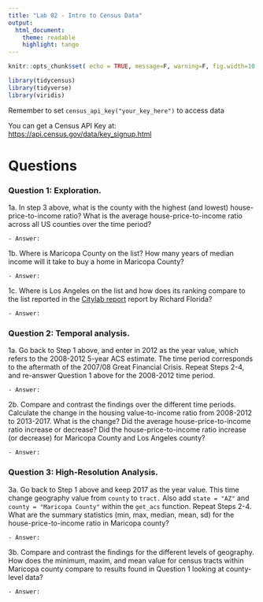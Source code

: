 ```yaml
---
title: "Lab 02 - Intro to Census Data"
output:
  html_document:
    theme: readable
    highlight: tango
---
```



```r
knitr::opts_chunk$set( echo = TRUE, message=F, warning=F, fig.width=10 )
```




```r
library(tidycensus)
library(tidyverse)
library(viridis)
```

Remember to set `census_api_key("your_key_here")` to access data

You can get a Census API Key at: [https://api.census.gov/data/key_signup.html](https://api.census.gov/data/key_signup.html)





# Questions

### Question 1: Exploration.

1a. In step 3 above, what is the county with the highest (and lowest) house-price-to-income ratio?  What is the average house-price-to-income ratio across all US counties over the time period?  

    - Answer: 
    
    
1b. Where is Maricopa County on the list? How many years of median income will it take to buy a home in Maricopa County? 

    - Answer: 
    
1c. Where is Los Angeles on the list and how does its ranking compare to the list reported in the [Citylab report](https://www.citylab.com/equity/2018/05/where-the-house-price-to-income-ratio-is-most-out-of-whack/561404/) report by Richard Florida? 

    - Answer: 
    
    
### Question 2: Temporal  analysis. 

1a. Go back to Step 1 above, and enter in 2012 as the year value, which refers to the 2008-2012 5-year ACS estimate.  The time period corresponds to the aftermath of the 2007/08 Great Financial Crisis. Repeat Steps 2-4, and re-answer Question 1 above for the 2008-2012 time period.  

    - Answer: 
    
    
2b. Compare and contrast the findings over the different time periods. Calculate the change in the housing value-to-income ratio from 2008-2012 to 2013-2017. What is the change? Did the average house-price-to-income ratio increase or decrease? Did the house-price-to-income ratio increase (or decrease) for Maricopa County and Los Angeles county?

    - Answer: 
    
### Question 3: High-Resolution Analysis. 

3a. Go back to Step 1 above and keep 2017 as the year value.  This time change geography value from ```county``` to ```tract.```  Also add ```state = "AZ"``` and  ```county = "Maricopa County"``` within the ```get_acs``` function. Repeat Steps 2-4. What are the summary statistics (min, max, median, mean, sd) for the house-price-to-income ratio in Maricopa county? 

    - Answer: 
    
  
3b. Compare and contrast the findings for the different levels of geography.   How does the minimum, maxim, and mean value for census tracts within Maricopa county compare to results found in Question 1 looking at county-level data? 


    - Answer: 
